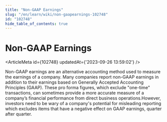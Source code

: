 ```yaml
---
title: "Non-GAAP Earnings"
slug: "/en/learn/wiki/non-gaapearnings-102748"
id: "102748"
hide_table_of_contents: true
---
```



# Non-GAAP Earnings

<ArticleMeta id={102748} updatedAt={'2023-09-26 13:59:02'} />
<div className='border-solid border-b border-t-0 my-4 border-[var(--ifm-color-gray-300)]' />

Non-GAAP earnings are an alternative accounting method used to measure the earnings of a company. Many companies report non-GAAP earnings in addition to their earnings based on Generally Accepted Accounting Principles (GAAP). These pro forma figures, which exclude "one-time" transactions, can sometimes provide a more accurate measure of a company’s financial performance from direct business operations.However, investors need to be wary of a company's potential for misleading reporting which excludes items that have a negative effect on GAAP earnings, quarter after quarter.
